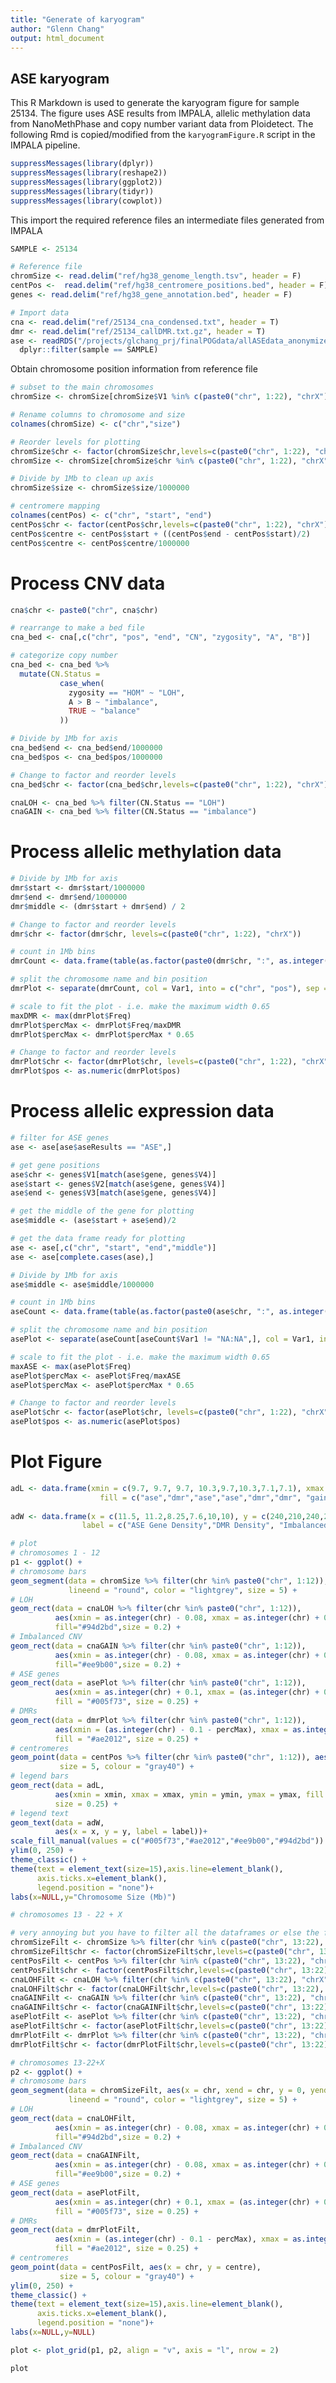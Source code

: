 ```yaml
---
title: "Generate of karyogram"
author: "Glenn Chang"
output: html_document
---
```

## ASE karyogram 

This R Markdown is used to generate the karyogram figure for sample 25134. The figure uses ASE results from IMPALA, allelic methylation data from NanoMethPhase and copy number variant data from Ploidetect. The following Rmd is copied/modified from the `karyogramFigure.R` script in the IMPALA pipeline.


```r
suppressMessages(library(dplyr))
suppressMessages(library(reshape2)) 
suppressMessages(library(ggplot2))
suppressMessages(library(tidyr))
suppressMessages(library(cowplot))
```

This import the required reference files an intermediate files generated from IMPALA
```r
SAMPLE <- 25134

# Reference file
chromSize <- read.delim("ref/hg38_genome_length.tsv", header = F)
centPos <-  read.delim("ref/hg38_centromere_positions.bed", header = F)
genes <- read.delim("ref/hg38_gene_annotation.bed", header = F)

# Import data
cna <- read.delim("ref/25134_cna_condensed.txt", header = T)
dmr <- read.delim("ref/25134_callDMR.txt.gz", header = T)
ase <- readRDS("/projects/glchang_prj/finalPOGdata/allASEdata_anonymize.RDS") %>%
  dplyr::filter(sample == SAMPLE)


```

Obtain chromosome position information from reference file
```r
# subset to the main chromosomes
chromSize <- chromSize[chromSize$V1 %in% c(paste0("chr", 1:22), "chrX"),]

# Rename columns to chromosome and size
colnames(chromSize) <- c("chr","size")

# Reorder levels for plotting
chromSize$chr <- factor(chromSize$chr,levels=c(paste0("chr", 1:22), "chrX"))
chromSize <- chromSize[chromSize$chr %in% c(paste0("chr", 1:22), "chrX"),]

# Divide by 1Mb to clean up axis
chromSize$size <- chromSize$size/1000000

# centromere mapping
colnames(centPos) <- c("chr", "start", "end")
centPos$chr <- factor(centPos$chr,levels=c(paste0("chr", 1:22), "chrX"))
centPos$centre <- centPos$start + ((centPos$end - centPos$start)/2)
centPos$centre <- centPos$centre/1000000
```

# Process CNV data 
```r
cna$chr <- paste0("chr", cna$chr)

# rearrange to make a bed file
cna_bed <- cna[,c("chr", "pos", "end", "CN", "zygosity", "A", "B")]

# categorize copy number
cna_bed <- cna_bed %>%
  mutate(CN.Status =
           case_when(
             zygosity == "HOM" ~ "LOH",
             A > B ~ "imbalance",
             TRUE ~ "balance"
           ))

# Divide by 1Mb for axis
cna_bed$end <- cna_bed$end/1000000
cna_bed$pos <- cna_bed$pos/1000000

# Change to factor and reorder levels
cna_bed$chr <- factor(cna_bed$chr,levels=c(paste0("chr", 1:22), "chrX"))

cnaLOH <- cna_bed %>% filter(CN.Status == "LOH")
cnaGAIN <- cna_bed %>% filter(CN.Status == "imbalance")
```

# Process allelic methylation data
```r
# Divide by 1Mb for axis
dmr$start <- dmr$start/1000000
dmr$end <- dmr$end/1000000
dmr$middle <- (dmr$start + dmr$end) / 2

# Change to factor and reorder levels
dmr$chr <- factor(dmr$chr, levels=c(paste0("chr", 1:22), "chrX"))

# count in 1Mb bins
dmrCount <- data.frame(table(as.factor(paste0(dmr$chr, ":", as.integer(dmr$middle)))))

# split the chromosome name and bin position
dmrPlot <- separate(dmrCount, col = Var1, into = c("chr", "pos"), sep = ":", remove = T)

# scale to fit the plot - i.e. make the maximum width 0.65
maxDMR <- max(dmrPlot$Freq)
dmrPlot$percMax <- dmrPlot$Freq/maxDMR
dmrPlot$percMax <- dmrPlot$percMax * 0.65

# Change to factor and reorder levels
dmrPlot$chr <- factor(dmrPlot$chr, levels=c(paste0("chr", 1:22), "chrX"))
dmrPlot$pos <- as.numeric(dmrPlot$pos)
```

# Process allelic expression data
```r
# filter for ASE genes
ase <- ase[ase$aseResults == "ASE",]

# get gene positions
ase$chr <- genes$V1[match(ase$gene, genes$V4)]
ase$start <- genes$V2[match(ase$gene, genes$V4)]
ase$end <- genes$V3[match(ase$gene, genes$V4)]

# get the middle of the gene for plotting
ase$middle <- (ase$start + ase$end)/2

# get the data frame ready for plotting
ase <- ase[,c("chr", "start", "end","middle")]
ase <- ase[complete.cases(ase),]

# Divide by 1Mb for axis
ase$middle <- ase$middle/1000000

# count in 1Mb bins
aseCount <- data.frame(table(as.factor(paste0(ase$chr, ":", as.integer(ase$middle)))))

# split the chromosome name and bin position
asePlot <- separate(aseCount[aseCount$Var1 != "NA:NA",], col = Var1, into = c("chr", "pos"), sep = ":", remove = T)

# scale to fit the plot - i.e. make the maximum width 0.65
maxASE <- max(asePlot$Freq)
asePlot$percMax <- asePlot$Freq/maxASE
asePlot$percMax <- asePlot$percMax * 0.65

# Change to factor and reorder levels
asePlot$chr <- factor(asePlot$chr, levels=c(paste0("chr", 1:22), "chrX"))
asePlot$pos <- as.numeric(asePlot$pos)
```

# Plot Figure
```r
adL <- data.frame(xmin = c(9.7, 9.7, 9.7, 10.3,9.7,10.3,7.1,7.1), xmax = c(10.35, 10.35,9.75,10.35,9.75,10.35,7.26,7.26), ymin = c(240,210,238,238,208,208,235,205), ymax = c(243,213,243,243,213,213,245,215),
                    fill = c("ase","dmr","ase","ase","dmr","dmr", "gain", "loh"))
  
adW <- data.frame(x = c(11.5, 11.2,8.25,7.6,10,10), y = c(240,210,240,210,250,220),
                label = c("ASE Gene Density","DMR Density", "Imbalanced CNV", "LOH", as.character(c(maxASE,maxDMR))))

# plot
# chromosomes 1 - 12
p1 <- ggplot() +
# chromosome bars
geom_segment(data = chromSize %>% filter(chr %in% paste0("chr", 1:12)), aes(x = chr, xend = chr, y = 0, yend = size), 
             lineend = "round", color = "lightgrey", size = 5) +
# LOH
geom_rect(data = cnaLOH %>% filter(chr %in% paste0("chr", 1:12)), 
          aes(xmin = as.integer(chr) - 0.08, xmax = as.integer(chr) + 0.08, ymin = pos, ymax = end),
          fill="#94d2bd",size = 0.2) +
# Imbalanced CNV
geom_rect(data = cnaGAIN %>% filter(chr %in% paste0("chr", 1:12)), 
          aes(xmin = as.integer(chr) - 0.08, xmax = as.integer(chr) + 0.08, ymin = pos, ymax = end),
          fill="#ee9b00",size = 0.2) +
# ASE genes
geom_rect(data = asePlot %>% filter(chr %in% paste0("chr", 1:12)), 
          aes(xmin = as.integer(chr) + 0.1, xmax = (as.integer(chr) + 0.1 + percMax), ymin = pos, ymax = pos+1),
          fill = "#005f73", size = 0.25) +
# DMRs
geom_rect(data = dmrPlot %>% filter(chr %in% paste0("chr", 1:12)), 
          aes(xmin = (as.integer(chr) - 0.1 - percMax), xmax = as.integer(chr) - 0.1, ymin = pos, ymax = pos+1),
          fill = "#ae2012", size = 0.25) +
# centromeres
geom_point(data = centPos %>% filter(chr %in% paste0("chr", 1:12)), aes(x = chr, y = centre), 
           size = 5, colour = "gray40") +
# legend bars
geom_rect(data = adL, 
          aes(xmin = xmin, xmax = xmax, ymin = ymin, ymax = ymax, fill = fill),
          size = 0.25) +
# legend text
geom_text(data = adW, 
          aes(x = x, y = y, label = label))+
scale_fill_manual(values = c("#005f73","#ae2012","#ee9b00","#94d2bd")) +
ylim(0, 250) +
theme_classic() +
theme(text = element_text(size=15),axis.line=element_blank(),
      axis.ticks.x=element_blank(),
      legend.position = "none")+
labs(x=NULL,y="Chromosome Size (Mb)")

# chromosomes 13 - 22 + X

# very annoying but you have to filter all the dataframes or else the factor levels won't match the integer value
chromSizeFilt <- chromSize %>% filter(chr %in% c(paste0("chr", 13:22), "chrX"))
chromSizeFilt$chr <- factor(chromSizeFilt$chr,levels=c(paste0("chr", 13:22), "chrX"))
centPosFilt <- centPos %>% filter(chr %in% c(paste0("chr", 13:22), "chrX"))
centPosFilt$chr <- factor(centPosFilt$chr,levels=c(paste0("chr", 13:22), "chrX"))
cnaLOHFilt <- cnaLOH %>% filter(chr %in% c(paste0("chr", 13:22), "chrX"))
cnaLOHFilt$chr <- factor(cnaLOHFilt$chr,levels=c(paste0("chr", 13:22), "chrX"))
cnaGAINFilt <- cnaGAIN %>% filter(chr %in% c(paste0("chr", 13:22), "chrX"))
cnaGAINFilt$chr <- factor(cnaGAINFilt$chr,levels=c(paste0("chr", 13:22), "chrX"))
asePlotFilt <- asePlot %>% filter(chr %in% c(paste0("chr", 13:22), "chrX"))
asePlotFilt$chr <- factor(asePlotFilt$chr,levels=c(paste0("chr", 13:22), "chrX"))
dmrPlotFilt <- dmrPlot %>% filter(chr %in% c(paste0("chr", 13:22), "chrX"))
dmrPlotFilt$chr <- factor(dmrPlotFilt$chr,levels=c(paste0("chr", 13:22), "chrX"))

# chromosomes 13-22+X
p2 <- ggplot() +
# chromosome bars
geom_segment(data = chromSizeFilt, aes(x = chr, xend = chr, y = 0, yend = size), 
             lineend = "round", color = "lightgrey", size = 5) +
# LOH
geom_rect(data = cnaLOHFilt, 
          aes(xmin = as.integer(chr) - 0.08, xmax = as.integer(chr) + 0.08, ymin = pos, ymax = end),
          fill="#94d2bd",size = 0.2) +
# Imbalanced CNV
geom_rect(data = cnaGAINFilt, 
          aes(xmin = as.integer(chr) - 0.08, xmax = as.integer(chr) + 0.08, ymin = pos, ymax = end),
          fill="#ee9b00",size = 0.2) +
# ASE genes
geom_rect(data = asePlotFilt, 
          aes(xmin = as.integer(chr) + 0.1, xmax = (as.integer(chr) + 0.1 + percMax), ymin = pos, ymax = pos+1),
          fill = "#005f73", size = 0.25) +
# DMRs
geom_rect(data = dmrPlotFilt, 
          aes(xmin = (as.integer(chr) - 0.1 - percMax), xmax = as.integer(chr) - 0.1, ymin = pos, ymax = pos+1),
          fill = "#ae2012", size = 0.25) +
# centromeres
geom_point(data = centPosFilt, aes(x = chr, y = centre), 
           size = 5, colour = "gray40") +
ylim(0, 250) +
theme_classic() +
theme(text = element_text(size=15),axis.line=element_blank(),
      axis.ticks.x=element_blank(),
      legend.position = "none")+
labs(x=NULL,y=NULL)

plot <- plot_grid(p1, p2, align = "v", axis = "l", nrow = 2)

plot
```